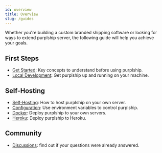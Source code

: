 ```yaml
---
id: overview
title: Overview
slug: /guides
---
```


Whether you're building a custom branded shipping software or
looking for ways to extend purplship server, the following guide
will help you achieve your goals.

## First Steps

- [Get Started](/docs/guides/architecture): Key concepts to understand before using purplship.
- [Local Development](/docs/guides/development): Get purplship up and running on your machine.

## Self-Hosting

- [Self-Hosting](/docs/guides/self-hosting): How to host purplship on your own server.
- [Configuration](/docs/guides/self-hosting/configuration): Use environment variables to control purplship.
- [Docker](/docs/guides/self-hosting/docker): Deploy purplship to your own servers.
- [Heroku](/docs/guides/self-hosting/heroku): Deploy purplship to Heroku.

## Community

- [Discussions](https://github.com/purplship/purplship/discussions): find out if your questions were already answered.

